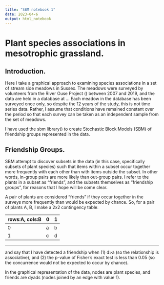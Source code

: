 ```yaml
---
title: "SBM notebook 1"
date: 2023-04-6
output: html_notebook
---
```


# Plant species associations in mesotrophic grassland.
## Introduction.
Here I take a graphical approach to examining species associations in a set of stream side meadows in Sussex. The meadows were surveyed by volunteers from the River Ouse Project () between 2007 and 2019, and the data are held in a database at ... Each meadow in the database has been surveyed once only, so despite the 12 years of the study, this is not time series data. Rather, I assume that conditions have remained constant over the period so that each survey can be taken as an independent sample from the set of meadows.

I have used the sbm library() to create Stochastic Block Models (SBM) of friendship groups represented in the data.

##   Friendship Groups.
SBM attempt to discover subsets in the data (in this case, specifically subsets of plant species) such that items within a subset occur together more frequently with each other than with items outside the subset. In other words, in-group pairs are more likely than out-group pairs. I refer to the plants in a subset as "friends", and the subsets themselves as "friendship groups", for reasons that I hope will be come clear.

A pair of plants are considered "friends" if they occur together in the surveys more frequently than would be expected by chance. So, for a pair of plants A, B, I make a 2x2 contingency table:

rows:A, cols:B| 0 | 1
--------------|---|---
     0        | a | b
     1        | c | d
----------------------

and say that I have detected a friendship when (1) d>a (so the relationship is associative), and (2) the p-value of Fisher's exact test is less than 0.05 (so the concurrence would not be expected to occur by chance).

In the graphical representation of the data, nodes are plant species, and friends are dyads (nodes joined by an edge with value 1). 
